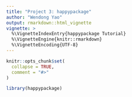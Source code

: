 ```yaml
---
title: "Project 3: happypackage"
author: "Wendong Yao"
output: rmarkdown::html_vignette
vignette: >
  %\VignetteIndexEntry{happypackage Tutorial}
  %\VignetteEngine{knitr::rmarkdown}
  %\VignetteEncoding{UTF-8}
---
```


```r
knitr::opts_chunk$set(
  collapse = TRUE,
  comment = "#>"
)
```

```r
library(happypackage)
```
